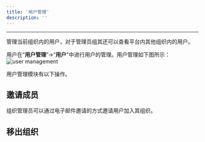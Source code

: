 ```yaml
---
title: '用户管理'
description: ''
---
```

---
管理当前组织内的用户，对于管理员组其还可以查看平台内其他组织内的用户。

用户在“**用户管理**”->“**用户**”中进行用户的管理。用户管理如下图所示：
<img
    className="block dark:hidden"
    src="docs/images/user-management.png"
    alt="user management"
/>

用户管理模块有以下操作。

## 邀请成员
组织管理员可以通过电子邮件邀请的方式邀请用户加入其组织。



## 移出组织